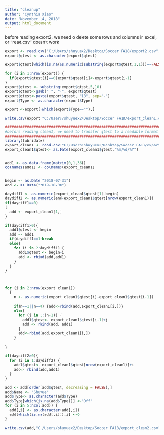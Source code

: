 ---
title: "cleanup"
author: "Cynthia Xiao"
date: "November 14, 2018"
output: html_document
---

before reading export2, we need o delete some rows and columns in excel, or "read.csv" doesn't work
```{r }
export <- read.csv("C:/Users/shuyuex2/Desktop/Soccer FA18/export2.csv",header = T)
export$qtest <- as.character(export$qtest)

export$qtest[which(is.na(as.numeric(substring(export$qtest,1,1)))==FALSE)]<-0

for (i in 1:nrow(export)) {
  if(export$qtest[i]==0)export$qtest[i]<-export$qtest[i-1]
}
export$qtest <- substring(export$qtest,5,10)
export$qtest<-gsub(" ", "-", export$qtest)
export$qtest<-paste(export$qtest, "18", sep="-")
export$Type <- as.character(export$Type)

export <-export[-which(export$Type==""),]

write.csv(export,"C:/Users/shuyuex2/Desktop/Soccer FA18/export_clean1.csv")
```


```{r }
#############################################################################
#before reading clean1, we need to transfer qtest to a readable format in excel#
#############################################################################
library(lubridate)
export_clean1 <- read.csv("C:/Users/shuyuex2/Desktop/Soccer FA18/export_clean1.csv")
export_clean1$qtest<- as.Date(export_clean1$qtest,"%m/%d/%Y")


add1 <- as.data.frame(matrix(0,1,36))
colnames(add1) <- colnames(export_clean1)


begin <- as.Date("2018-07-31")
end <- as.Date("2018-10-30")

daydiff1 <- as.numeric(export_clean1$qtest[1]-begin)
daydiff2 <- as.numeric(end-export_clean1$qtest[nrow(export_clean1)])
if(daydiff1==0)
{
  add <- export_clean1[1,]
}

if(daydiff1>0){
  add1$qtest <- begin
  add <- add1
  if(daydiff1==1)break
  else{
    for (i in 2:daydiff1) {
      add1$qtest <- begin+i
      add <- rbind(add,add1)
    }
  }
}



for (i in 2:nrow(export_clean1)) 
  {
    n <- as.numeric(export_clean1$qtest[i]-export_clean1$qtest[i-1])
    
    if(n==1||n==0) {add<-rbind(add,export_clean1[i,])}
    else{
      for (j in 1:(n-1)) {
        add1$qtest<- export_clean1$qtest[i-1]+j
        add <- rbind(add, add1)
      }
      add<-rbind(add,export_clean1[i,])
    }
  
}

if(daydiff2>0){
  for (i in 1:daydiff2) {
    add1$qtest<- export_clean1$qtest[nrow(export_clean1)]+i
    add<- rbind(add,add1)
  }
}

add <- add[order(add$qtest, decreasing = FALSE),]
add$Name <- "Shuyue"
add$Type<- as.character(add$Type)
add$Type[which(is.na(add$Type))] <-"Off"
for (i in 5:ncol(add)) {
  add[,i] <- as.character(add[,i])
  add[which(is.na(add[,i])),i] <-0
}

write.csv(add,"C:/Users/shuyuex2/Desktop/Soccer FA18/export_clean2.csv")


```
